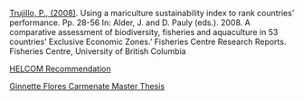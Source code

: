 [Trujillo, P., (2008)](http://www.seaaroundus.org/doc/publications/books-and-reports/2008/Alder-and-Pauly-comparative-assessment-of-biodiversity-fisheries-and-aquaculture-53-countries-EEZ.pdf). Using a mariculture sustainability index to rank countries’ performance. Pp. 28-56 In: Alder, J. and D. Pauly (eds.). 2008.  A comparative assessment of biodiversity, fisheries and aquaculture in 53 countries’ Exclusive Economic Zones.’ Fisheries Centre Research Reports. Fisheries Centre, University of British Columbia

[HELCOM Recommendation](http://www.helcom.fi/Recommendations/Rec%2025-4.pdf)

[Ginnette Flores Carmenate Master Thesis](https://bioenv.gu.se/digitalAssets/1575/1575339_flores-carmenate.pdf)